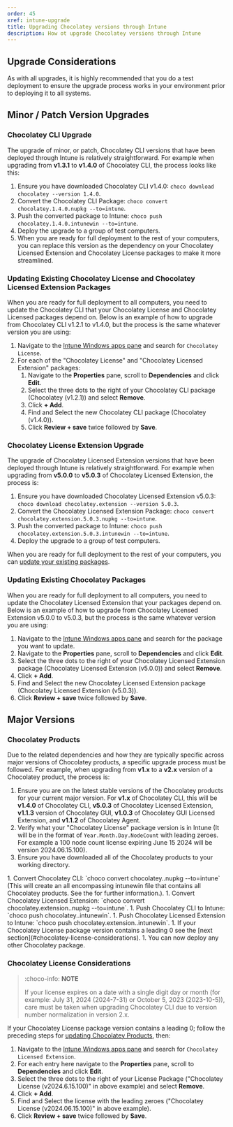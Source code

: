 ---
order: 45
xref: intune-upgrade
title: Upgrading Chocolatey versions through Intune
description: How ot upgrade Chocolatey versions through Intune
---

<IntuneNote />

## Upgrade Considerations

As with all upgrades, it is highly recommended that you do a test deployment to ensure the upgrade process works in your environment prior to deploying it to all systems.

## Minor / Patch Version Upgrades

### Chocolatey CLI Upgrade

The upgrade of minor, or patch, Chocolatey CLI versions that have been deployed through Intune is relatively straightforward.
For example when upgrading from **v1.3.1** to **v1.4.0** of Chocolatey CLI, the process looks like this:

1. Ensure you have downloaded Chocolatey CLI v1.4.0: `choco download chocolatey --version 1.4.0`.
1. Convert the Chocolatey CLI Package: `choco convert chocolatey.1.4.0.nupkg --to=intune`.
1. Push the converted package to Intune: `choco push chocolatey.1.4.0.intunewin --to=intune`.
1. Deploy the upgrade to a group of test computers.
1. When you are ready for full deployment to the rest of your computers, you can replace this version as the dependency on your Chocolatey Licensed Extension and Chocolatey License packages to make it more streamlined.

### Updating Existing Chocolatey License and Chocolatey Licensed Extension Packages

When you are ready for full deployment to all computers, you need to update the Chocolatey CLI that your Chocolatey License and Chocolatey Licensed packages depend on. Below is an example of how to upgrade from Chocolatey CLI v1.2.1 to v1.4.0, but the process is the same whatever version you are using:

1. Navigate to the [Intune Windows apps pane](https://endpoint.microsoft.com/#view/Microsoft_Intune_DeviceSettings/AppsWindowsMenu/~/windowsApps) and search for `Chocolatey License`.
1. For each of the "Chocolatey License" and "Chocolatey Licensed Extension" packages:
    1. Navigate to the **Properties** pane, scroll to **Dependencies** and click **Edit**.
    1. Select the three dots to the right of your Chocolatey CLI package (Chocolatey (v1.2.1)) and select **Remove**.
    1. Click **+ Add**.
    1. Find and Select the new Chocolatey CLI package (Chocolatey (v1.4.0)).
    1. Click **Review + save** twice followed by **Save**.

### Chocolatey License Extension Upgrade

The upgrade of Chocolatey Licensed Extension versions that have been deployed through Intune is relatively straightforward.
For example when upgrading from **v5.0.0** to **v5.0.3** of Chocolatey Licensed Extension, the process is:

1. Ensure you have downloaded Chocolatey Licensed Extension v5.0.3: `choco download chocolatey.extension --version 5.0.3`.
1. Convert the Chocolatey Licensed Extension Package: `choco convert chocolatey.extension.5.0.3.nupkg --to=intune`.
1. Push the converted package to Intune: `choco push chocolatey.extension.5.0.3.intunewin --to=intune`.
1. Deploy the upgrade to a group of test computers.

When you are ready for full deployment to the rest of your computers, you can [update your existing packages](#updating-existing-chocolatey-packages).

### Updating Existing Chocolatey Packages

When you are ready for full deployment to all computers, you need to update the Chocolatey Licensed Extension that your packages depend on. Below is an example of how to upgrade from Chocolatey Licensed Extension v5.0.0 to v5.0.3, but the process is the same whatever version you are using:

1. Navigate to the [Intune Windows apps pane](https://endpoint.microsoft.com/#view/Microsoft_Intune_DeviceSettings/AppsWindowsMenu/~/windowsApps) and search for the package you want to update.
1. Navigate to the **Properties** pane, scroll to **Dependencies** and click **Edit**.
1. Select the three dots to the right of your Chocolatey Licensed Extension package (Chocolatey Licensed Extension (v5.0.0)) and select **Remove**.
1. Click **+ Add**.
1. Find and Select the new Chocolatey Licensed Extension package (Chocolatey Licensed Extension (v5.0.3)).
1. Click **Review + save** twice followed by **Save**.

## Major Versions

### Chocolatey Products

Due to the related dependencies and how they are typically specific across major versions of Chocolatey products, a specific upgrade process must be followed.
For example, when upgrading from **v1.x** to a **v2.x** version of a Chocolatey product, the process is:

1. Ensure you are on the latest stable versions of the Chocolatey products for your current major version.
   For **v1.x** of Chocolatey CLI, this will be **v1.4.0** of Chocolatey CLI, **v5.0.3** of Chocolatey Licensed Extension, **v1.1.3** version of Chocolatey GUI, **v1.0.3** of Chocolatey GUI Licensed Extension, and **v1.1.2** of Chocolatey Agent.
1. Verify what your "Chocolatey License" package version is in Intune (It will be in the format of `Year.Month.Day.NodeCount` with leading zeroes. For example a 100 node count license expiring June 15 2024 will be version 2024.06.15.100).
1. Ensure you have downloaded all of the Chocolatey products to your working directory.
  <IntuneDownloadArchitect />
  <IntuneDownloadBusiness />
1. Convert Chocolatey CLI: `choco convert chocolatey.<version>.nupkg --to=intune` (This will create an all encompassing intunewin file that contains all Chocolatey products. See the <Xref title="FAQ" value="intune-faq" anchor="why-do-i-need-all-of-the-chocolatey-products-if-im-not-using-them" /> for further information.).
1. Convert Chocolatey Licensed Extension: `choco convert chocolatey.extension.<version>.nupkg --to=intune`.
1. Push Chocolatey CLI to Intune: `choco push chocolatey.<version>.intunewin`.
1. Push Chocolatey Licensed Extension to Intune: `choco push chocolatey.extension.<version>.intunewin`.
1. If your Chocolatey License package version contains a leading 0 see the [next section](#chocolatey-license-considerations).
1. You can now deploy any other Chocolatey package.

### Chocolatey License Considerations

> :choco-info: **NOTE**
>
> If  your license expires on a date with a single digit day or month (for example: July 31, 2024 (2024-7-31) or October 5, 2023 (2023-10-5)), care must be taken when upgrading Chocolatey CLI due to version number normalization in version 2.x.

If your Chocolatey License package version contains a leading 0; follow the preceding steps for [updating Chocolatey Products](#chocolatey-products), then:

1. Navigate to the [Intune Windows apps pane](https://endpoint.microsoft.com/#view/Microsoft_Intune_DeviceSettings/AppsWindowsMenu/~/windowsApps) and search for `Chocolatey Licensed Extension`.
1. For each entry here navigate to the **Properties** pane, scroll to **Dependencies** and click **Edit**.
1. Select the three dots to the right of your License Package ("Chocolatey License (v2024.6.15.100)" in above example) and select **Remove**.
1. Click **+ Add**.
1. Find and Select the license with the leading zeroes ("Chocolatey License (v2024.06.15.100)" in above example).
1. Click **Review + save** twice followed by **Save**.
